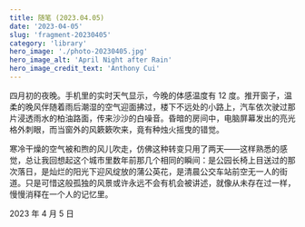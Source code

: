 ```yaml
---
title: 随笔 (2023.04.05)
date: '2023-04-05'
slug: 'fragment-20230405'
category: 'library'
hero_image: './photo-20230405.jpg'
hero_image_alt: 'April Night after Rain'
hero_image_credit_text: 'Anthony Cui'
---
```


四月初的夜晚。手机里的实时天气显示，今晚的体感温度有 12 度。推开窗子，温柔的晚风伴随着雨后潮湿的空气迎面拂过，楼下不远处的小路上，汽车依次驶过那片浸透雨水的柏油路面，传来沙沙的白噪音。昏暗的房间中，电脑屏幕发出的亮光格外刺眼，而当窗外的风簌簌吹来，竟有种烛火摇曳的错觉。

寒冷干燥的空气被和煦的风儿吹走，仿佛这种转变只用了两天——这样熟悉的感觉，总让我回想起这个城市里数年前那几个相同的瞬间：是公园长椅上目送过的那次落日，是灿烂的阳光下迎风绽放的蒲公英花，是清晨公交车站前空无一人的街道。只是可惜这般孤独的风景或许永远不会有机会被讲述，就像从未存在过一样，慢慢消释在一个人的记忆里。

2023 年 4 月 5 日